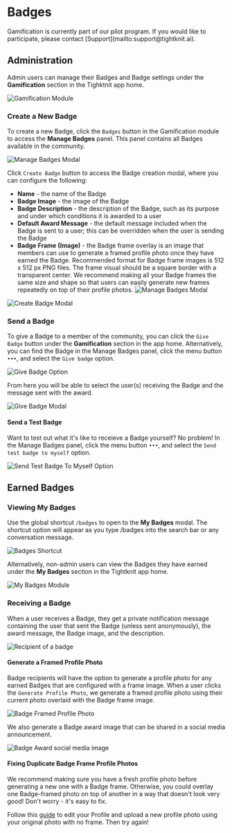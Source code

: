 
# Badges

<Callout emoji="✈️">
  Gamification is currently part of our pilot program. If you would like to
  participate, please contact [Support](mailto:support@tightknit.ai).
</Callout>

## Administration

Admin users can manage their Badges and Badge settings under the **Gamification** section in the Tighktnit app home.

![Gamification Module](/gamification/gamification-module.png)

### Create a New Badge

To create a new Badge, click the `Badges` button in the Gamification module to access the **Manage Badges** panel. This panel contains all Badges available in the community.

![Manage Badges Modal](/gamification/badges/manage-badges-modal.png)

Click `Create Badge` button to access the Badge creation modal, where you can configure the following:

- **Name** - the name of the Badge
- **Badge Image** - the image of the Badge
- **Badge Description** - the description of the Badge, such as its purpose and under which conditions it is awarded to a user
- **Default Award Message** - the default message included when the Badge is sent to a user; this can be overridden when the user is sending the Badge
- **Badge Frame (Image)** - the Badge frame overlay is an image that members can use to generate a framed profile photo once they have earned the Badge. Recommended format for Badge frame images is 512 x 512 px PNG files. The frame visual should be a square border with a transparent center. We recommend making all your Badge frames the same size and shape so that users can easily generate new frames repeatedly on top of their profile photos.
  ![Manage Badges Modal](/gamification/badges/badge-frame.png)

![Create Badge Modal](/gamification/badges/create-badge-modal.png)

### Send a Badge

To give a Badge to a member of the community, you can click the `Give Badge` button under the **Gamification** section in the app home. Alternatively, you can find the Badge in the Manage Badges panel, click the menu button `•••`, and select the `Give badge` option.

![Give Badge Option](/gamification/badges/give-badge-option.png)

From here you will be able to select the user(s) receiving the Badge and the message sent with the award.

![Give Badge Modal](/gamification/badges/give-badge-modal.png)

#### Send a Test Badge

Want to test out what it's like to receieve a Badge yourself? No problem! In the Manage Badges panel, click the menu button `•••`, and select the `Send test badge to myself` option.

![Send Test Badge To Myself Option](/gamification/badges/send-test-badge-option.png)

## Earned Badges

### Viewing My Badges

Use the global shortcut `/badges` to open to the **My Badges** modal. The shortcut option will appear as you type /badges into the search bar or any conversation message.

![Badges Shortcut](/gamification/badges/badges-global-shortcut.png)

Alternatively, non-admin users can view the Badges they have earned under the **My Badges** section in the Tightknit app home.

![My Badges Module](/gamification/badges/my-badges-module.png)

### Receiving a Badge

When a user receives a Badge, they get a private notification message containing the user that sent the Badge (unless sent anonymously), the award message, the Badge image, and the description.

![Recipient of a badge](/gamification/badges/badge-recipient.png)

#### Generate a Framed Profile Photo

Badge recipients will have the option to generate a profile photo for any earned Badges that are configured with a frame image. When a user clicks the `Generate Profile Photo`, we generate a framed profile photo using their current photo overlaid with the Badge frame image.

![Badge Framed Profile Photo](/gamification/badges/badge-framed-profile-photo.png)

We also generate a Badge award image that can be shared in a social media announcement.

![Badge Award social media image](/gamification/badges/badge-social-share.png)

#### Fixing Duplicate Badge Frame Profile Photos

We recommend making sure you have a fresh profile photo before generating a new one with a Badge frame. Otherwise, you could overlay one Badge-framed photo on top of another in a way that doesn't look very good! Don't worry - it's easy to fix.

Follow this [guide](https://slack.com/help/articles/204092246-Edit-your-profile) to edit your Profile and upload a new profile photo using your original photo with no frame. Then try again!
